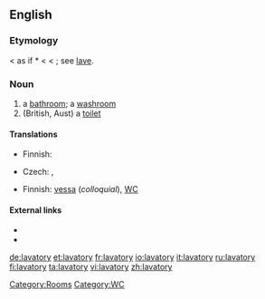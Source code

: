 ==English==

===Etymology===
< {{etyl|la}} as if *{{term||lavatorius}} < {{LL.}} {{term|lavator||a clothes washer}} < {{term|lavare||to wash}}; see [[lave]].

===Noun===
{{en-noun|lavatories}}

# a [[bathroom]]; a [[washroom]]
# (British, Aust) a [[toilet]]

====Translations====
{{trans-top|bathroom}}
* Finnish: {{t-|fi|kylpyhuone}}
{{trans-mid}}
{{trans-bottom}}

{{trans-top|toilet}}
* Czech: {{t-|cs|záchod|m}}, {{t+|cs|WC}}
{{trans-mid}}
* Finnish: [[vessa]] (''colloquial''), [[WC]]
{{trans-bottom}}

====External links====
* {{R:Webster 1913}}
* {{R:Century 1911}}

[[Category:Rooms]]
[[Category:WC]]

[[de:lavatory]]
[[et:lavatory]]
[[fr:lavatory]]
[[io:lavatory]]
[[it:lavatory]]
[[ru:lavatory]]
[[fi:lavatory]]
[[ta:lavatory]]
[[vi:lavatory]]
[[zh:lavatory]]